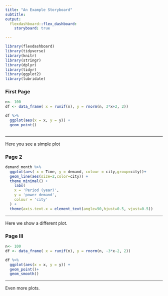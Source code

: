 ```yaml
---
title: "An Example Storyboard"
subtitle: 
output: 
  flexdashboard::flex_dashboard:
    storyboard: true

---
```


```r
library(flexdashboard)
library(tidyverse)
library(knitr)
library(stringr)
library(dplyr)
library(tidyr)
library(ggplot2)
library(lubridate)
```

### First Page


```r
n<- 100
df <- data_frame( x = runif(n), y = rnorm(n, 3*x+2, 2))

df %>%
  ggplot(aes(x = x, y = y)) +
  geom_point() 
  
```

***

Here you see a simple plot

### Page 2

```r
demand_month %>% 
  ggplot(aes( x = Time, y = demand, colour = city,group=city))+
  geom_line(aes(size=2,color=city)) +
  theme_minimal() +
    labs(
    x = 'Period (year)',
    y = 'power demand',
    colour = 'city'
  ) +
  theme(axis.text.x = element_text(angle=90,hjust=0.5, vjust=0.5))
```

***

Here we show a different plot.

### Page III

```r
n<- 100
df <- data_frame( x = runif(n), y = rnorm(n, -3*x-2, 2))

df %>%
  ggplot(aes(x = x, y = y)) +
  geom_point()+
  geom_smooth()

```

***

Even more plots.


